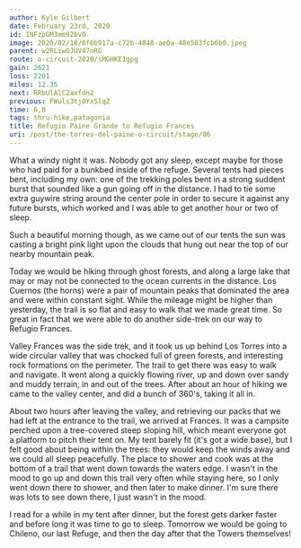 ```yaml
---
author: Kyle Gilbert
date: February 23rd, 2020
id: INFzpGM3mm92bvO
image: 2020/02/18/0f6b917a-c72b-4048-ae0a-48e503fcb6b0.jpeg
parent: w2RLiwOJUV47nRG
route: o-circuit-2020/sMGHKE1gpg
gain: 2621
loss: 2201
miles: 12.35
next: RRbUlAlC2axfdn2
previous: FWuls3tj0YxSlqZ
time: 6,0
tags: thru-hike,patagonia
title: Refugio Paine Grande to Refugio Frances
uri: /post/the-torres-del-paine-o-circuit/stage/06
---
```


<Stats />

<Route />

What a windy night it was. Nobody got any sleep, except maybe for those who had
paid for a bunkbed inside of the refuge. Several tents had pieces bent, including
my own: one of the trekking poles bent in a strong suddent burst that sounded
like a gun going off in the distance. I had to tie some extra guywire string
around the center pole in order to secure it against any future bursts, which
worked and I was able to get another hour or two of sleep.

Such a beautiful morning though, as we came out of our tents the sun was
casting a bright pink light upon the clouds that hung out near the top of our
nearby mountain peak.

Today we would be hiking through ghost forests, and along a large lake that may
or may not be connected to the ocean currents in the distance. Los Cuernos (the
horns) were a pair of mountain peaks that dominated the area and were within
constant sight. While the mileage might be higher than yesterday, the trail is
so flat and easy to walk that we made great time. So great in fact that we
were able to do another side-trek on our way to Refugio Frances.

Valley Frances was the side trek, and it took us up behind Los Torres into
a wide circular valley that was chocked full of green forests, and interesting
rock formations on the perimeter. The trail to get there was easy to walk
and navigate. It went along a quickly flowing river, up and down over sandy and
muddy terrain, in and out of the trees. After about an hour of hiking we came
to the valley center, and did a bunch of 360's, taking it all in.

About two hours after leaving the valley, and retrieving our packs that we had
left at the entrance to the trail, we arrived at Frances. It was a campsite
perched upon a tree-covered steep sloping hill, which meant everyone got a
platform to pitch their tent on. My tent barely fit (it's got a wide base), but
I felt good about being within the trees: they would keep the winds away and we
could all sleep peacefully. The place to shower and cook was at the bottom of a
trail that went down towards the waters edge. I wasn't in the mood to go up and
down this trail very often while staying here, so I only went down there to
shower, and then later to make dinner. I'm sure there was lots to see down there,
I just wasn't in the mood.

I read for a while in my tent after dinner, but the forest gets darker faster and
before long it was time to go to sleep. Tomorrow we would be going to Chileno,
our last Refuge, and then the day after that the Towers themselves!

